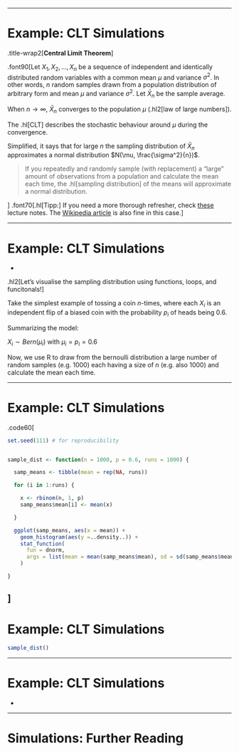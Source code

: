
---

# Example: CLT Simulations

.title-wrap2[**Central Limit Theorem**]

.font90[Let $X_1, X_2, \dots, X_n$ be a sequence of independent and identically distributed
random variables with a common mean $\mu$ and variance $\sigma^2$. In other words, 
$n$ random samples drawn from a population distribution of arbitrary form and mean $\mu$ and variance $\sigma^2$.
Let $\bar{X}_n$ be the sample average. 

When $n \rightarrow \infty$, $\bar{X}_n$ converges to the population $\mu$ (.hl2[law of large numbers]).

The .hl[CLT] describes the stochastic behaviour around $\mu$ during the convergence.

Simplified, it says that for large $n$ the sampling distribution of $\bar{X}_n$ approximates a
normal distribution $N(\mu, \frac{\sigma^2}{n})$.

> If you repeatedly and randomly sample (with replacement) a "large" amount of 
observations from a population and calculate the mean each time, the  .hl[sampling distribution] 
of the means will approximate a normal distribution.


]
.font70[.hl[Tipp:] If you need a more thorough refresher, check [these](https://ocw.mit.edu/courses/mathematics/18-05-introduction-to-probability-and-statistics-spring-2014/readings/MIT18_05S14_Reading6b.pdf) lecture notes. 
The [Wikipedia article](https://en.wikipedia.org/wiki/Central_limit_theorem) is also fine in this case.]


---

# Example: CLT Simulations

- 

.hl2[Let's visualise the sampling distribution using functions, loops, and funcitonals!]

Take the simplest example of tossing a coin $n$-times, where each $X_i$ is an independent flip of a
biased coin with the probability $p_i$ of heads being $0.6$.

Summarizing the model: 

$X_i \sim Bern(\mu_i)$ with $\mu_i = p_i = 0.6$

Now, we use R to draw from the bernoulli distribution a large number of 
random samples (e.g. 1000) each having a size of $n$ (e.g. also 1000) and calculate the mean each time. 

---

# Example: CLT Simulations

.code60[
```r
set.seed(111) # for reproducibility


sample_dist <- function(n = 1000, p = 0.6, runs = 1000) { 

  samp_means <- tibble(mean = rep(NA, runs))

  for (i in 1:runs) {

    x <- rbinom(n, 1, p)
    samp_means$mean[i] <- mean(x)

  }

  ggplot(samp_means, aes(x = mean)) +
    geom_histogram(aes(y =..density..)) +
    stat_function(
      fun = dnorm,
      args = list(mean = mean(samp_means$mean), sd = sd(samp_means$mean))
    )

}

```
]
---

# Example: CLT Simulations

```r
sample_dist()
```

---

# Example: CLT Simulations

- 

---

# Simulations: Further Reading